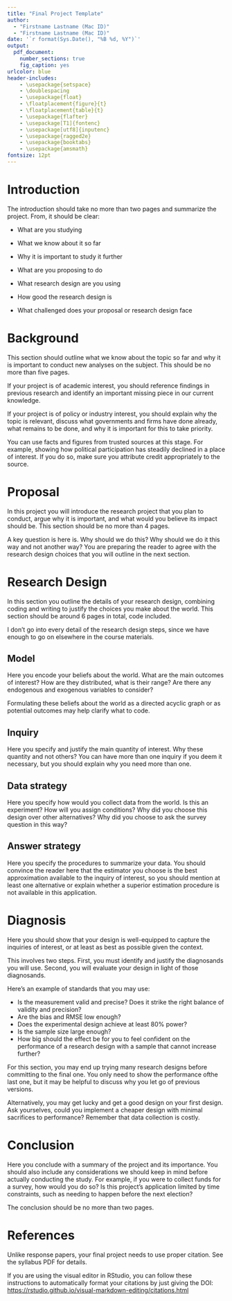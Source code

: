 ```yaml
---
title: "Final Project Template"
author:
  - "Firstname Lastname (Mac ID)"
  - "Firstname Lastname (Mac ID)"
date: '`r format(Sys.Date(), "%B %d, %Y")`'
output: 
  pdf_document:
    number_sections: true
    fig_caption: yes
urlcolor: blue
header-includes:
    - \usepackage{setspace}
    - \doublespacing
    - \usepackage{float}
    - \floatplacement{figure}{t}
    - \floatplacement{table}{t}
    - \usepackage{flafter}
    - \usepackage[T1]{fontenc}
    - \usepackage[utf8]{inputenc}
    - \usepackage{ragged2e}
    - \usepackage{booktabs}
    - \usepackage{amsmath}
fontsize: 12pt
---
```


# Introduction

The introduction should take no more than two pages and summarize the project. From, it should be clear:

- What are you studying

- What we know about it so far

- Why it is important to study it further

- What are you proposing to do

- What research design are you using

- How good the research design is

- What challenged does your proposal or research design face

# Background

This section should outline what we know about the topic so far and why it is important to conduct new analyses on the subject. This should be no more than five pages.

If your project is of academic interest, you should reference findings in previous research and identify an important missing piece in our current knowledge. 

If your project is of policy or industry interest, you should explain why the topic is relevant, discuss what governments and firms have done already, what remains to be done, and why it is important for this to take priority.

You can use facts and figures from trusted sources at this stage. For example, showing how political participation has steadily declined in a place of interest. If you do so, make sure you attribute credit appropriately to the source.


# Proposal

In this project you will introduce the research project that you plan to conduct, argue why it is important, and what would you believe its impact should be. This section should be no more than 4 pages.

A key question is here is. Why should we do this? Why should we do it this way and not another way? You are preparing the reader to agree with the research design choices that you will outline in the next section.

# Research Design

In this section you outline the details of your research design, combining coding and writing to justify the choices you make about the world. This section should be around 6 pages in total, code included.

I don't go into every detail of the research design steps, since we have enough to go on elsewhere in the course materials.

## Model

Here you encode your beliefs about the world. What are the main outcomes of interest? How are they distributed, what is their range? Are there any endogenous and exogenous variables to consider?

Formulating these beliefs about the world as a directed acyclic graph or as potential outcomes may help clarify what to code.

## Inquiry

Here you specify and justify the main quantity of interest. Why these quantity and not others? You can have more than one inquiry if you deem it necessary, but you should explain why you need more than one.

## Data strategy

Here you specify how would you collect data from the world. Is this an experiment? How will you assign conditions? Why did you choose this design over other alternatives? Why did you choose to ask the survey question in this way?

## Answer strategy

Here you specify the procedures to summarize your data. You should convince the reader here that the estimator you choose is the best approximation available to the inquiry of interest, so you should mention at least one alternative or explain whether a superior estimation procedure is not available in this application.

# Diagnosis

Here you should show that your design is well-equipped to capture the inquiries of interest, or at least as best as possible given the context.

This involves two steps. First, you must identify and justify the diagnosands you will use. Second, you will evaluate your design in light of those diagnosands.

Here's an example of standards that you may use:

- Is the measurement valid and precise? Does it strike the right balance of validity and precision?
- Are the bias and RMSE low enough?
- Does the experimental design achieve at least 80% power?
- Is the sample size large enough?
- How big should the effect be for you to feel confident on the performance of a research design with a sample that cannot increase further?

For this section, you may end up trying many research designs before committing to the final one. You only need to show the performance ofthe last one, but it may be helpful to discuss why you let go of previous versions.

Alternatively, you may get lucky and get a good design on your first design. Ask yourselves, could you implement a cheaper design with minimal sacrifices to performance? Remember that data collection is costly.

# Conclusion

Here you conclude with a summary of the project and its importance. You should also include any considerations we should keep in mind before actually conducting the study. For example, if you were to collect funds for a survey, how would you do so? Is this project's application limited by time constraints, such as needing to happen before the next election?

The conclusion should be no more than two pages.

# References {.unnumbered}

Unlike response papers, your final project needs to use proper citation. See the syllabus PDF for details.

If you are using the visual editor in RStudio, you can follow these instructions to automatically format your citations by just giving the DOI: <https://rstudio.github.io/visual-markdown-editing/citations.html>
